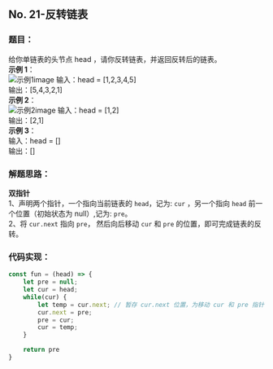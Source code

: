 ## No. 21-反转链表

<TitleMsg
    link='https://leetcode.cn/problems/reverse-linked-list/description/'
    level='easy'
    title='No.206 反转链表'
/>

### 题目：
给你单链表的头节点 head ，请你反转链表，并返回反转后的链表。    
**示例 1**：  
![示例1image](https://assets.leetcode.com/uploads/2021/02/19/rev1ex1.jpg)
输入：head = [1,2,3,4,5]  
输出：[5,4,3,2,1]  
**示例 2**：  
![示例2image](https://assets.leetcode.com/uploads/2021/02/19/rev1ex2.jpg)
输入：head = [1,2]  
输出：[2,1]  
**示例 3**：  
输入：head = []  
输出：[]  

### 解题思路：
**双指针** <br/>
1、声明两个指针，一个指向当前链表的 `head`，记为: `cur` ，另一个指向 `head` 前一个位置（初始状态为 null）,记为: `pre`。<br/>
2、将 `cur.next` 指向 `pre`， 然后向后移动 `cur` 和 `pre` 的位置，即可完成链表的反转。<br/>

### 代码实现：
```javascript
const fun = (head) => {
    let pre = null;
    let cur = head;
    while(cur) {
        let temp = cur.next; // 暂存 cur.next 位置，为移动 cur 和 pre 指针做准备。
        cur.next = pre;
        pre = cur;
        cur = temp;
    }

    return pre
}
```



